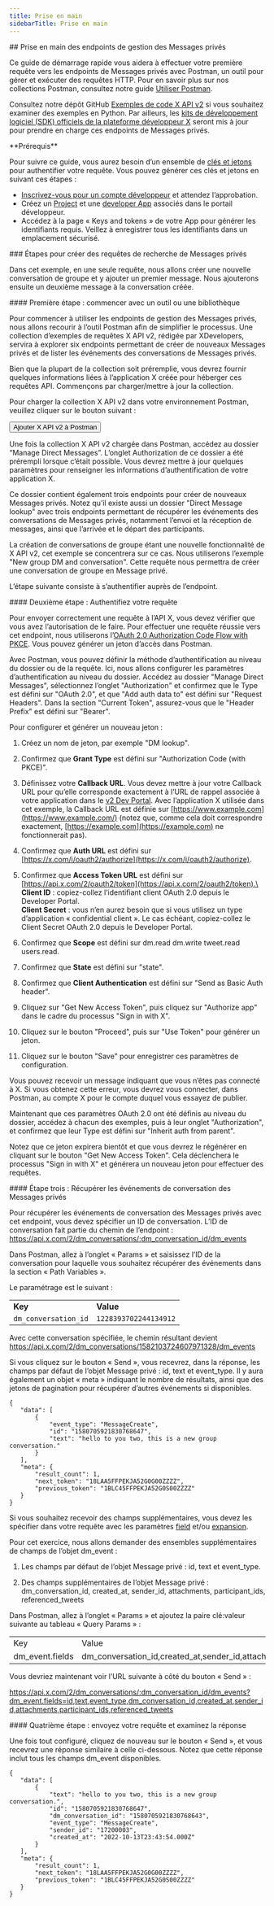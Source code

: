 ```yaml
---
title: Prise en main
sidebarTitle: Prise en main
---
```



<div id="getting-started-with-the-manage-direct-message-endpoints">
  ## Prise en main des endpoints de gestion des Messages privés
</div>

Ce guide de démarrage rapide vous aidera à effectuer votre première requête vers les endpoints de Messages privés avec Postman, un outil pour gérer et exécuter des requêtes HTTP. Pour en savoir plus sur nos collections Postman, consultez notre guide [Utiliser Postman](/fr/tutorials/postman-getting-started).

Consultez notre dépôt GitHub [Exemples de code X API v2](https://github.com/xdevplatform/Twitter-API-v2-sample-code) si vous souhaitez examiner des exemples en Python. Par ailleurs, les [kits de développement logiciel (SDK) officiels de la plateforme développeur X](/fr/x-api/tools-and-libraries/sdks) seront mis à jour pour prendre en charge ces endpoints de Messages privés.  

<Note>
  **Prérequis**

  Pour suivre ce guide, vous aurez besoin d’un ensemble de [clés et jetons](/fr/resources/fundamentals/authentication) pour authentifier votre requête. Vous pouvez générer ces clés et jetons en suivant ces étapes :

  * [Inscrivez-vous pour un compte développeur](https://developer.x.com/en/apply-for-access) et attendez l’approbation.
  * Créez un [Project](/fr/resources/fundamentals/projects) et une [developer App](/fr/resources/fundamentals/developer-apps) associés dans le portail développeur.
  * Accédez à la page « Keys and tokens » de votre App pour générer les identifiants requis. Veillez à enregistrer tous les identifiants dans un emplacement sécurisé.
</Note>

<div id="steps-to-building-direct-message-lookup-requests">
  ### Étapes pour créer des requêtes de recherche de Messages privés
</div>

Dans cet exemple, en une seule requête, nous allons créer une nouvelle conversation de groupe et y ajouter un premier message. Nous ajouterons ensuite un deuxième message à la conversation créée.

<div id="step-one-start-with-a-tool-or-library">
  #### Première étape : commencer avec un outil ou une bibliothèque
</div>

Pour commencer à utiliser les endpoints de gestion des Messages privés, nous allons recourir à l’outil Postman afin de simplifier le processus. Une collection d’exemples de requêtes X API v2, rédigée par XDevelopers, servira à explorer six endpoints permettant de créer de nouveaux Messages privés et de lister les événements des conversations de Messages privés.

Bien que la plupart de la collection soit préremplie, vous devrez fournir quelques informations liées à l’application X créée pour héberger ces requêtes API. Commençons par charger/mettre à jour la collection.

Pour charger la collection X API v2 dans votre environnement Postman, veuillez cliquer sur le bouton suivant :

<Button href="https://app.getpostman.com/run-collection/9956214-784efcda-ed4c-4491-a4c0-a26470a67400">
  Ajouter X API v2 à Postman
</Button>

Une fois la collection X API v2 chargée dans Postman, accédez au dossier “Manage Direct Messages”. L’onglet Authorization de ce dossier a été prérempli lorsque c’était possible. Vous devrez mettre à jour quelques paramètres pour renseigner les informations d’authentification de votre application X.

Ce dossier contient également trois endpoints pour créer de nouveaux Messages privés. Notez qu’il existe aussi un dossier &quot;Direct Message lookup&quot; avec trois endpoints permettant de récupérer les événements des conversations de Messages privés, notamment l’envoi et la réception de messages, ainsi que l’arrivée et le départ des participants.

La création de conversations de groupe étant une nouvelle fonctionnalité de X API v2, cet exemple se concentrera sur ce cas. Nous utiliserons l’exemple &quot;New group DM and conversation&quot;. Cette requête nous permettra de créer une conversation de groupe en Message privé.

L’étape suivante consiste à s’authentifier auprès de l’endpoint.

<div id="step-two-authenticate-your-request">
  #### Deuxième étape : Authentifiez votre requête
</div>

Pour envoyer correctement une requête à l’API X, vous devez vérifier que vous avez l’autorisation de le faire. Pour effectuer une requête réussie vers cet endpoint, nous utiliserons l’[OAuth 2.0 Authorization Code Flow with PKCE](fr/resources/fundamentals/authentication#oauth-2-0-authorization-code-flow-with-pkce-2). Vous pouvez générer un jeton d’accès dans Postman. 

Avec Postman, vous pouvez définir la méthode d’authentification au niveau du dossier ou de la requête. Ici, nous allons configurer les paramètres d’authentification au niveau du dossier. Accédez au dossier &quot;Manage Direct Messages&quot;, sélectionnez l’onglet &quot;Authorization&quot; et confirmez que le Type est défini sur &quot;OAuth 2.0&quot;, et que &quot;Add auth data to&quot; est défini sur &quot;Request Headers&quot;. Dans la section &quot;Current Token&quot;, assurez-vous que le &quot;Header Prefix&quot; est défini sur &quot;Bearer&quot;.  

Pour configurer et générer un nouveau jeton :

1. Créez un nom de jeton, par exemple &quot;DM lookup&quot;.

2. Confirmez que **Grant Type** est défini sur &quot;Authorization Code (with PKCE)&quot;.

3. Définissez votre **Callback URL**. Vous devez mettre à jour votre Callback URL pour qu’elle corresponde exactement à l’URL de rappel associée à votre application dans le [v2 Dev Portal](https://developer.x.com/en/portal/dashboard). Avec l’application X utilisée dans cet exemple, la Callback URL est définie sur [https://www.example.com](https://www.example.com/) (notez que, comme cela doit correspondre exactement, [https://example.com](https://example.com) ne fonctionnerait pas). 

4. Confirmez que **Auth URL** est défini sur [https://x.com/i/oauth2/authorize](https://x.com/i/oauth2/authorize).

5. Confirmez que **Access Token URL** est défini sur [https://api.x.com/2/oauth2/token](https://api.x.com/2/oauth2/token).\
   **Client ID** : copiez-collez l’identifiant client OAuth 2.0 depuis le Developer Portal.\
   **Client Secret** : vous n’en aurez besoin que si vous utilisez un type d’application « confidential client ». Le cas échéant, copiez-collez le Client Secret OAuth 2.0 depuis le Developer Portal. 

6. Confirmez que **Scope** est défini sur dm.read dm.write tweet.read users.read.

7. Confirmez que **State** est défini sur &quot;state&quot;.

8. Confirmez que **Client Authentication** est défini sur &quot;Send as Basic Auth header&quot;.

9. Cliquez sur &quot;Get New Access Token&quot;, puis cliquez sur &quot;Authorize app&quot; dans le cadre du processus &quot;Sign in with X&quot;.

10. Cliquez sur le bouton &quot;Proceed&quot;, puis sur &quot;Use Token&quot; pour générer un jeton. 

11. Cliquez sur le bouton &quot;Save&quot; pour enregistrer ces paramètres de configuration.

Vous pouvez recevoir un message indiquant que vous n’êtes pas connecté à X. Si vous obtenez cette erreur, vous devrez vous connecter, dans Postman, au compte X pour le compte duquel vous essayez de publier.

Maintenant que ces paramètres OAuth 2.0 ont été définis au niveau du dossier, accédez à chacun des exemples, puis à leur onglet &quot;Authorization&quot;, et confirmez que leur Type est défini sur &quot;Inherit auth from parent&quot;. 

Notez que ce jeton expirera bientôt et que vous devrez le régénérer en cliquant sur le bouton &quot;Get New Access Token&quot;. Cela déclenchera le processus &quot;Sign in with X&quot; et générera un nouveau jeton pour effectuer des requêtes.

<div id="step-three-retrieve-direct-messages-conversation-events">
  #### Étape trois : Récupérer les événements de conversation des Messages privés
</div>

Pour récupérer les événements de conversation des Messages privés avec cet endpoint, vous devez spécifier un ID de conversation. L’ID de conversation fait partie du chemin de l’endpoint : https://api.x.com/2/dm_conversations/:dm_conversation_id/dm_events

Dans Postman, allez à l’onglet « Params » et saisissez l’ID de la conversation pour laquelle vous souhaitez récupérer des événements dans la section « Path Variables ».

Le paramétrage est le suivant :

|     |     |
| :--- | :--- |
| **Key** | **Value** |
| `dm_conversation_id` | `1228393702244134912` |

Avec cette conversation spécifiée, le chemin résultant devient https://api.x.com/2/dm_conversations/1582103724607971328/dm_events

Si vous cliquez sur le bouton « Send », vous recevrez, dans la réponse, les champs par défaut de l’objet Message privé : id, text et event_type. Il y aura également un objet « meta » indiquant le nombre de résultats, ainsi que des jetons de pagination pour récupérer d’autres événements si disponibles.

```
{
   "data": [
       {
           "event_type": "MessageCreate",
           "id": "1580705921830768647",
           "text": "hello to you two, this is a new group conversation."
       }
   ],
   "meta": {
       "result_count": 1,
       "next_token": "18LAA5FFPEKJA52G0G00ZZZZ",
       "previous_token": "1BLC45FFPEKJA52G0S00ZZZZ"
   }
}
```

Si vous souhaitez recevoir des champs supplémentaires, vous devez les spécifier dans votre requête avec les paramètres [field](/fr/x-api/fundamentals/fields) et/ou [expansion](/fr/x-api/fundamentals/expansions).

Pour cet exercice, nous allons demander des ensembles supplémentaires de champs de l’objet dm_event :

1. Les champs par défaut de l’objet Message privé : id, text et event_type.

2. Des champs supplémentaires de l’objet Message privé : dm_conversation_id, created_at, sender_id, attachments, participant_ids, referenced_tweets

Dans Postman, allez à l’onglet « Params » et ajoutez la paire clé:valeur suivante au tableau « Query Params » :

|     |     |
| :--- | :--- |
| Key | Value |
| dm_event.fields | dm_conversation_id,created_at,sender_id,attachments,participant_ids,referenced_tweets |

Vous devriez maintenant voir l’URL suivante à côté du bouton « Send » :

https://api.x.com/2/dm_conversations/:dm_conversation_id/dm_events?dm_event.fields=id,text,event_type,dm_conversation_id,created_at,sender_id,attachments,participant_ids,referenced_tweets

<div id="step-four-make-your-request-and-review-your-response">
  #### Quatrième étape : envoyez votre requête et examinez la réponse
</div>

Une fois tout configuré, cliquez de nouveau sur le bouton « Send », et vous recevrez une réponse similaire à celle ci-dessous. Notez que cette réponse inclut tous les champs dm_event disponibles.

```
{
   "data": [
       {
           "text": "hello to you two, this is a new group conversation.",
           "id": "1580705921830768647",
           "dm_conversation_id": "1580705921830768643",
           "event_type": "MessageCreate",
           "sender_id": "17200003",
           "created_at": "2022-10-13T23:43:54.000Z"
       }
   ],
   "meta": {
       "result_count": 1,
       "next_token": "18LAA5FFPEKJA52G0G00ZZZZ",
       "previous_token": "1BLC45FFPEKJA52G0S00ZZZZ"
   }
}
```